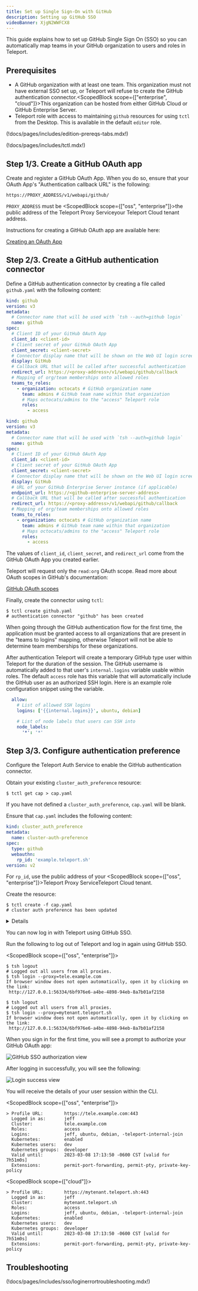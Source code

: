 ```yaml
---
title: Set up Single Sign-On with GitHub
description: Setting up GitHub SSO
videoBanner: XjgN2WWFCX8
---
```


This guide explains how to set up GitHub Single Sign On (SSO) so you can
automatically map teams in your GitHub organization to users and roles in
Teleport.

## Prerequisites

- A GitHub organization with at least one team. <ScopedBlock scope="oss">This organization must not have external SSO set up, or Teleport
will refuse to create the GitHub authentication connector.</ScopedBlock><ScopedBlock scope={["enterprise", "cloud"]}>This organization can be hosted
from either GitHub Cloud or GitHub Enterprise Server.</ScopedBlock>
- Teleport role with access to maintaining `github` resources for using `tctl` from the Desktop. This is available in the default `editor` role.

(!docs/pages/includes/edition-prereqs-tabs.mdx!)

(!docs/pages/includes/tctl.mdx!)

## Step 1/3. Create a GitHub OAuth app

Create and register a GitHub OAuth App. When you do so, ensure that your OAuth
App's "Authentication callback URL" is the following:

```
https://PROXY_ADDRESS/v1/webapi/github/
```

`PROXY_ADDRESS` must be <ScopedBlock scope={["oss", "enterprise"]}>the public
address of the Teleport Proxy Service</ScopedBlock><ScopedBlock
scope="cloud">your Teleport Cloud tenant address</ScopedBlock>.

Instructions for creating a GitHub OAuth app are available here:

[Creating an OAuth App](https://docs.github.com/en/developers/apps/building-oauth-apps/creating-an-oauth-app)

## Step 2/3. Create a GitHub authentication connector

Define a GitHub authentication connector by creating a file called `github.yaml`
with the following content:

<Tabs>
<TabItem label="Open Source" scope="oss">

```yaml
kind: github
version: v3
metadata:
  # Connector name that will be used with `tsh --auth=github login`
  name: github
spec:
  # Client ID of your GitHub OAuth App
  client_id: <client-id>
  # Client secret of your GitHub OAuth App
  client_secret: <client-secret>
  # Connector display name that will be shown on the Web UI login screen
  display: GitHub
  # Callback URL that will be called after successful authentication
  redirect_url: https://<proxy-address>/v1/webapi/github/callback
  # Mapping of org/team memberships onto allowed roles
  teams_to_roles:
    - organization: octocats # GitHub organization name
      team: admins # GitHub team name within that organization
      # Maps octocats/admins to the "access" Teleport role
      roles:
        - access
```

</TabItem>
<TabItem label="Enterprise / Cloud" scope={["enterprise", "cloud"]}>

```yaml
kind: github
version: v3
metadata:
  # Connector name that will be used with `tsh --auth=github login`
  name: github
spec:
  # Client ID of your GitHub OAuth App
  client_id: <client-id>
  # Client secret of your GitHub OAuth App
  client_secret: <client-secret>
  # Connector display name that will be shown on the Web UI login screen
  display: GitHub
  # URL of your GitHub Enterprise Server instance (if applicable)
  endpoint_url: https://<github-enterprise-server-address>
  # Callback URL that will be called after successful authentication
  redirect_url: https://<proxy-address>/v1/webapi/github/callback
  # Mapping of org/team memberships onto allowed roles
  teams_to_roles:
    - organization: octocats # GitHub organization name
      team: admins # GitHub team name within that organization
      # Maps octocats/admins to the "access" Teleport role
      roles:
        - access
```

</TabItem>
</Tabs>

The values of `client_id`, `client_secret`, and `redirect_url` come from the
GitHub OAuth App you created earlier.

Teleport will request only the `read:org` OAuth scope. Read more about OAuth scopes in GitHub's documentation:

[GitHub OAuth scopes](https://developer.github.com/apps/building-oauth-apps/understanding-scopes-for-oauth-apps/)

Finally, create the connector using `tctl`:

```code
$ tctl create github.yaml
# authentication connector "github" has been created
```

<Admonition type="tip">
  When going through the GitHub authentication flow for the first time,
  the application must be granted access to all organizations that are
  present in the "teams to logins" mapping, otherwise Teleport will not be
  able to determine team memberships for these organizations.
</Admonition>

After authentication Teleport will create a temporary GitHub type user within Teleport for the duration of the 
session. The GitHub username is automatically added to that user's `internal.logins` variable
usable within roles. The default `access` role has this variable that will automatically include the
GitHub user as an authorized SSH login. Here is an example role configuration snippet using the variable. 

```yaml
  allow:
    # List of allowed SSH logins
    logins: ['{{internal.logins}}', ubuntu, debian]

    # List of node labels that users can SSH into
    node_labels:
      '*': '*'
```

## Step 3/3. Configure authentication preference

Configure the Teleport Auth Service to enable the GitHub authentication
connector.

Obtain your existing `cluster_auth_preference` resource:

```code
$ tctl get cap > cap.yaml
```

If you have not defined a `cluster_auth_preference`, `cap.yaml` will be blank.

Ensure that `cap.yaml` includes the following content:

```yaml
kind: cluster_auth_preference
metadata:
  name: cluster-auth-preference
spec:
  type: github
  webauthn:
    rp_id: 'example.teleport.sh'
version: v2
```

For `rp_id`, use the public address of your <ScopedBlock scope={["oss", "enterprise"]}>Teleport Proxy Service</ScopedBlock><ScopedBlock scope="cloud">Teleport Cloud tenant</ScopedBlock>.

Create the resource:

```code
$ tctl create -f cap.yaml
# cluster auth preference has been updated
```

<Details scope={["enterprise", "oss"]} scopeOnly={false} opened title="Static configuration file">

You can also edit your Teleport configuration file to include the following:

```yaml
# Snippet from /etc/teleport.yaml
auth_service:
  authentication:
    type: github
```
</Details>

You can now log in with Teleport using GitHub SSO.


Run the following to log out of Teleport and log in again using GitHub SSO.

<ScopedBlock scope={["oss", "enterprise"]}>

```code
$ tsh logout
# Logged out all users from all proxies.
$ tsh login --proxy=tele.example.com
If browser window does not open automatically, open it by clicking on the link:
 http://127.0.0.1:56334/6bf976e6-a4be-4898-94eb-8a7b01af2158
```

</ScopedBlock>
<ScopedBlock scope={["cloud"]}>

```code
$ tsh logout
# Logged out all users from all proxies.
$ tsh login --proxy=mytenant.teleport.sh
If browser window does not open automatically, open it by clicking on the link:
 http://127.0.0.1:56334/6bf976e6-a4be-4898-94eb-8a7b01af2158
```

</ScopedBlock>

When you sign in for the first time, you will see a prompt to authorize your
GitHub OAuth app:

![GitHub SSO authorization view](../../../img/github-sso-auth-screen.jpg)

After logging in successfully, you will see the following:

![Login success view](../../../img/login-success.jpg)


You will receive the details of your user session within the CLI. 

<ScopedBlock scope={["oss", "enterprise"]}>

```code
> Profile URL:        https://tele.example.com:443
  Logged in as:       jeff
  Cluster:            tele.example.com
  Roles:              access
  Logins:             jeff, ubuntu, debian, -teleport-internal-join
  Kubernetes:         enabled
  Kubernetes users:   dev
  Kubernetes groups:  developer
  Valid until:        2023-03-08 17:13:50 -0600 CST [valid for 7h51m0s]
  Extensions:         permit-port-forwarding, permit-pty, private-key-policy
```

</ScopedBlock>

<ScopedBlock scope={["cloud"]}>

```code
> Profile URL:        https://mytenant.teleport.sh:443
  Logged in as:       jeff
  Cluster:            mytenant.teleport.sh
  Roles:              access
  Logins:             jeff, ubuntu, debian, -teleport-internal-join
  Kubernetes:         enabled
  Kubernetes users:   dev
  Kubernetes groups:  developer
  Valid until:        2023-03-08 17:13:50 -0600 CST [valid for 7h51m0s]
  Extensions:         permit-port-forwarding, permit-pty, private-key-policy

```
</ScopedBlock>



## Troubleshooting

(!docs/pages/includes/sso/loginerrortroubleshooting.mdx!)
